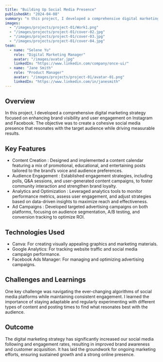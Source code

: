 ```yaml
---
title: "Building Up Social Media Presence"
publishedAt: "2024-04-08"
summary: "n this project, I developed a comprehensive digital marketing strategy for enhancing brand visibility and engagement on Instagram and Facebook."
images:
  - "/images/projects/project-01/Work1.png"
  - "/images/projects/project-01/cover-02.jpg"
  - "/images/projects/project-01/cover-03.jpg"
  - "/images/projects/project-01/cover-04.jpg"
team:
  - name: "Selene Yu"
    role: "Digital Marketing Manager"
    avatar: "/images/avatar.jpg"
    linkedIn: "https://www.linkedin.com/company/once-ui/"
  - name: "Jane Smith"
    role: "Product Manager"
    avatar: "/images/projects/project-01/avatar-01.png"
    linkedIn: "https://www.linkedin.com/in/janesmith"
---
```


## Overview

In this project, I developed a comprehensive digital marketing strategy focused on enhancing brand visibility and user engagement on Instagram and Facebook. The objective was to create a cohesive social media presence that resonates with the target audience while driving measurable results.

## Key Features

- Content Creation : Designed and implemented a content calendar featuring a mix of promotional, educational, and entertaining posts tailored to the brand’s voice and audience preferences.
- Audience Engagement : Established engagement strategies, including polls, Q&A sessions, and user-generated content campaigns, to foster community interaction and strengthen brand loyalty.
- Analytics and Optimization : Leveraged analytics tools to monitor performance metrics, assess user engagement, and adjust strategies based on data-driven insights to maximize reach and effectiveness.
- Ad Campaigns : Developed targeted advertising campaigns on both platforms, focusing on audience segmentation, A/B testing, and conversion tracking to optimize ROI.

## Technologies Used

- Canva: For creating visually appealing graphics and marketing materials.
- Google Analytics: For tracking website traffic and social media campaign performance.
- Facebook Ads Manager: For managing and optimizing advertising campaigns.

## Challenges and Learnings

One key challenge was navigating the ever-changing algorithms of social media platforms while maintaining consistent engagement. I learned the importance of staying adaptable and regularly experimenting with different types of content and posting times to find what resonates best with the audience.

## Outcome

The digital marketing strategy has significantly increased our social media following and engagement rates, resulting in improved brand awareness and customer acquisition. It has laid the groundwork for ongoing marketing efforts, ensuring sustained growth and a strong online presence.
